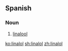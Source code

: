 ==Spanish==

===Noun===
{{es-noun|m|linaloles}}

# {{context|chemistry|lang=es}} [[linalool]]

[[ko:linalol]]
[[sh:linalol]]
[[zh:linalol]]